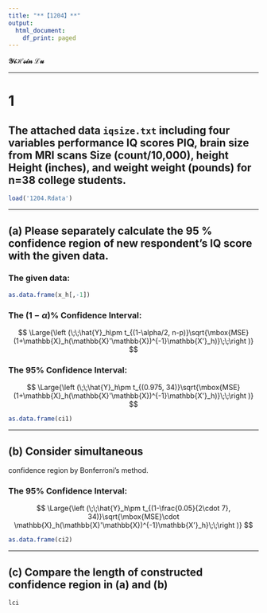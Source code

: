 ```yaml
---
title: "**【1204】**"
output: 
  html_document:
    df_print: paged
---
```


**$\mathcal{YiHsin}\;\mathcal{Lu}$**

****

# **1**

## **The attached data `iqsize.txt` including four variables performance IQ scores PIQ, brain size from MRI scans Size (count/10,000), height Height (inches), and weight weight (pounds) for n=38 college students.**

```r
load('1204.Rdata')
```

****

## (a) Please separately calculate the 95 % confidence region of new respondent’s IQ score with the given data.

### **The given data:**
```r
as.data.frame(x_h[,-1])
```

### **The ($1-\alpha$)% Confidence Interval:**

$$
\Large{\left (\;\;\hat{Y}_h\pm t_{(1-\alpha/2, n-p)}\sqrt{\mbox{MSE}(1+\mathbb{X}_h(\mathbb{X}'\mathbb{X})^{-1}\mathbb{X'}_h)}\;\;\right )}
$$

### **The 95% Confidence Interval:**

$$
\Large{\left (\;\;\hat{Y}_h\pm t_{(0.975, 34)}\sqrt{\mbox{MSE}(1+\mathbb{X}_h(\mathbb{X}'\mathbb{X})^{-1}\mathbb{X'}_h)}\;\;\right )}
$$

```r
as.data.frame(ci1)
```

****

## (b) Consider simultaneous
confidence region by Bonferroni’s method.

### **The 95% Confidence Interval:**

$$
\Large{\left (\;\;\hat{Y}_h\pm t_{(1-\frac{0.05}{2\cdot 7}, 34)}\sqrt{\mbox{MSE}\cdot \mathbb{X}_h(\mathbb{X}'\mathbb{X})^{-1}\mathbb{X'}_h}\;\;\right )}
$$

```r
as.data.frame(ci2)
```

****

## (c) Compare the length of constructed confidence region in (a) and (b)

```r
lci
```
